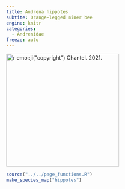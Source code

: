 ```yaml
---
title: Andrena hippotes
subtite: Orange-legged miner bee
engine: knitr
categories:
  - Andrenidae
freeze: auto
---
```

[![`r emo::ji("copyright")` Chantel. 2021.](https://inaturalist-open-data.s3.amazonaws.com/photos/171981980/medium.jpeg){height=300}](https://www.zoology.ubc.ca/entomology/main/Hymenoptera/Andrenidae/Andrena%20hippotes.php)

```r
source("../../page_functions.R")
make_species_map("hippotes")
```
